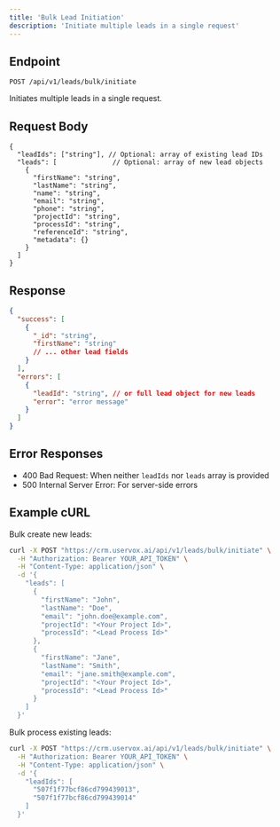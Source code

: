 ```yaml
---
title: 'Bulk Lead Initiation'
description: 'Initiate multiple leads in a single request'
---
```


## Endpoint

```
POST /api/v1/leads/bulk/initiate
```

Initiates multiple leads in a single request.

## Request Body

```jsonc
{
  "leadIds": ["string"], // Optional: array of existing lead IDs
  "leads": [              // Optional: array of new lead objects
    {
      "firstName": "string",
      "lastName": "string",
      "name": "string",
      "email": "string",
      "phone": "string",
      "projectId": "string",
      "processId": "string",
      "referenceId": "string",
      "metadata": {}
    }
  ]
}
```

## Response

```json
{
  "success": [
    {
      "_id": "string",
      "firstName": "string"
      // ... other lead fields
    }
  ],
  "errors": [
    {
      "leadId": "string", // or full lead object for new leads
      "error": "error message"
    }
  ]
}
```

## Error Responses

- 400 Bad Request: When neither `leadIds` nor `leads` array is provided
- 500 Internal Server Error: For server-side errors

## Example cURL

Bulk create new leads:

```bash
curl -X POST "https://crm.uservox.ai/api/v1/leads/bulk/initiate" \
  -H "Authorization: Bearer YOUR_API_TOKEN" \
  -H "Content-Type: application/json" \
  -d '{
    "leads": [
      {
        "firstName": "John",
        "lastName": "Doe",
        "email": "john.doe@example.com",
        "projectId": "<Your Project Id>",
        "processId": "<Lead Process Id>"
      },
      {
        "firstName": "Jane",
        "lastName": "Smith",
        "email": "jane.smith@example.com",
        "projectId": "<Your Project Id>",
        "processId": "<Lead Process Id>"
      }
    ]
  }'
```

Bulk process existing leads:

```bash
curl -X POST "https://crm.uservox.ai/api/v1/leads/bulk/initiate" \
  -H "Authorization: Bearer YOUR_API_TOKEN" \
  -H "Content-Type: application/json" \
  -d '{
    "leadIds": [
      "507f1f77bcf86cd799439013",
      "507f1f77bcf86cd799439014"
    ]
  }'
```
